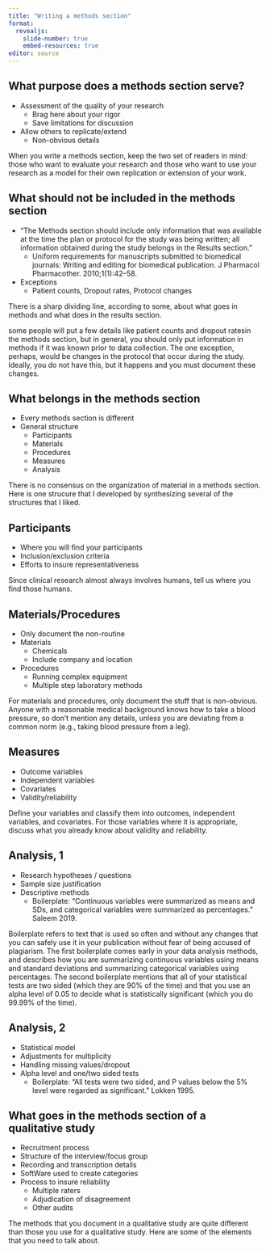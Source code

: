 ```yaml
---
title: "Writing a methods section"
format: 
  revealjs:
    slide-number: true
    embed-resources: true
editor: source
---
```


## What purpose does a methods section serve?

-   Assessment of the quality of your research
    -   Brag here about your rigor
    -   Save limitations for discussion
-   Allow others to replicate/extend
    -   Non-obvious details
  
::: notes

When you write a methods section, keep the two set of readers in mind: those who want to evaluate your research and those who want to use your research as a model for their own replication or extension of your work.

:::

## What should not be included in the methods section

-   "The Methods section should include only information that was available at the time the plan or protocol for the study was being written; all information obtained during the study belongs in the Results section."
    -   Uniform requirements for manuscripts submitted to biomedical journals: Writing and editing for biomedical publication. J Pharmacol Pharmacother. 2010;1(1):42–58.
-   Exceptions
    -   Patient counts, Dropout rates, Protocol changes
  
::: notes

There is a sharp dividing line, according to some, about what goes in methods and what does in the results section.

some people will put a few details like patient counts and dropout ratesin the methods section, but in general, you should only put information in methods if it was known prior to data collection. The one exception, perhaps, would be changes in the protocol that occur during the study. Ideally, you do not have this, but it happens and you must document these changes.

:::

## What belongs in the methods section

-   Every methods section is different
-   General structure
    -   Participants
    -   Materials
    -   Procedures
    -   Measures
    -   Analysis
  
::: notes

There is no consensus on the organization of material in a methods section. Here is one strucure that I developed by synthesizing several of the structures that I liked.

:::
  
## Participants

-   Where you will find your participants
-   Inclusion/exclusion criteria
-   Efforts to insure representativeness

::: notes

Since clinical research almost always involves humans, tell us where you find those humans.

:::

## Materials/Procedures

-   Only document the non-routine
-   Materials
    -   Chemicals
    -   Include company and location
-   Procedures
    -   Running complex equipment
    -   Multiple step laboratory methods
  
::: notes

For materials and procedures, only document the stuff that is non-obvious. Anyone with a reasonable medical background knows how to take a blood pressure, so don't mention any details, unless you are deviating from a common norm (e.g., taking blood pressure from a leg).

:::

## Measures

-   Outcome variables
-   Independent variables
-   Covariates
-   Validity/reliability

::: notes

Define your variables and classify them into outcomes, independent variables, and covariates. For those variables where it is appropriate, discuss what you already know about validity and reliability.

:::


## Analysis, 1

-   Research hypotheses / questions
-   Sample size justification
-   Descriptive methods 
    -   Boilerplate: "Continuous variables were summarized as means and SDs, and categorical variables were summarized as percentages." Saleem 2019.

::: notes

Boilerplate refers to text that is used so often and without any changes that you can safely use it in your publication without fear of being accused of plagiarism. The first boilerplate comes early in your data analysis methods, and describes how you are summarizing continuous variables using means and standard deviations and summarizing categorical variables using percentages. The second boilerplate mentions that all of your statistical tests are two sided (which they are 90% of the time) and that you use an alpha level of 0.05 to decide what is statistically significant (which you do 99.99% of the time).

:::

## Analysis, 2

-   Statistical model
-   Adjustments for multiplicity
-   Handling missing values/dropout
-   Alpha level and one/two sided tests
    -   Boilerplate: "All tests were two sided, and P values below the 5% level were regarded as significant." Lokken 1995.

::: notes


:::

## What goes in the methods section of a qualitative study

-   Recruitment process
-   Structure of the interview/focus group
-   Recording and transcription details
-   SoftWare used to create categories
-   Process to insure reliability
    -   Multiple raters
    -   Adjudication of disagreement
    -   Other audits
  
::: notes

The methods that you document in a qualitative study are quite different than those you use for a qualitative study. Here are some of the elements that you need to talk about.

:::
